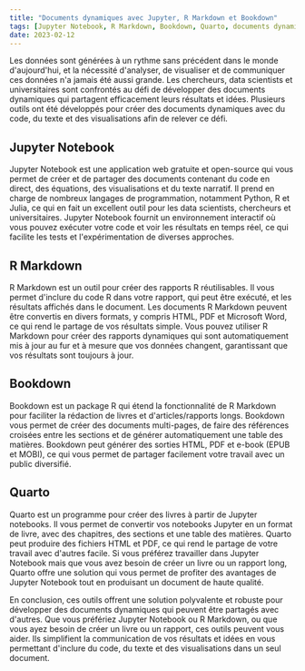 ```yaml
---
title: "Documents dynamiques avec Jupyter, R Markdown et Bookdown"  
tags: [Jupyter Notebook, R Markdown, Bookdown, Quarto, documents dynamiques, analyse de données, visualisation, communication, rapports reproductibles, data science, recherche, académique.]  
date: 2023-02-12  
---
```


Les données sont générées à un rythme sans précédent dans le monde d'aujourd'hui, et la nécessité d'analyser, de visualiser et de communiquer ces données n'a jamais été aussi grande. Les chercheurs, data scientists et universitaires sont confrontés au défi de développer des documents dynamiques qui partagent efficacement leurs résultats et idées. Plusieurs outils ont été développés pour créer des documents dynamiques avec du code, du texte et des visualisations afin de relever ce défi.


<CiteDrive />

## Jupyter Notebook

Jupyter Notebook est une application web gratuite et open-source qui vous permet de créer et de partager des documents contenant du code en direct, des équations, des visualisations et du texte narratif. Il prend en charge de nombreux langages de programmation, notamment Python, R et Julia, ce qui en fait un excellent outil pour les data scientists, chercheurs et universitaires. Jupyter Notebook fournit un environnement interactif où vous pouvez exécuter votre code et voir les résultats en temps réel, ce qui facilite les tests et l'expérimentation de diverses approches.

## R Markdown

R Markdown est un outil pour créer des rapports R réutilisables. Il vous permet d'inclure du code R dans votre rapport, qui peut être exécuté, et les résultats affichés dans le document. Les documents R Markdown peuvent être convertis en divers formats, y compris HTML, PDF et Microsoft Word, ce qui rend le partage de vos résultats simple. Vous pouvez utiliser R Markdown pour créer des rapports dynamiques qui sont automatiquement mis à jour au fur et à mesure que vos données changent, garantissant que vos résultats sont toujours à jour.

## Bookdown

Bookdown est un package R qui étend la fonctionnalité de R Markdown pour faciliter la rédaction de livres et d'articles/rapports longs. Bookdown vous permet de créer des documents multi-pages, de faire des références croisées entre les sections et de générer automatiquement une table des matières. Bookdown peut générer des sorties HTML, PDF et e-book (EPUB et MOBI), ce qui vous permet de partager facilement votre travail avec un public diversifié.

## Quarto

Quarto est un programme pour créer des livres à partir de Jupyter notebooks. Il vous permet de convertir vos notebooks Jupyter en un format de livre, avec des chapitres, des sections et une table des matières. Quarto peut produire des fichiers HTML et PDF, ce qui rend le partage de votre travail avec d'autres facile. Si vous préférez travailler dans Jupyter Notebook mais que vous avez besoin de créer un livre ou un rapport long, Quarto offre une solution qui vous permet de profiter des avantages de Jupyter Notebook tout en produisant un document de haute qualité.

En conclusion, ces outils offrent une solution polyvalente et robuste pour développer des documents dynamiques qui peuvent être partagés avec d'autres. Que vous préfériez Jupyter Notebook ou R Markdown, ou que vous ayez besoin de créer un livre ou un rapport, ces outils peuvent vous aider. Ils simplifient la communication de vos résultats et idées en vous permettant d'inclure du code, du texte et des visualisations dans un seul document.
